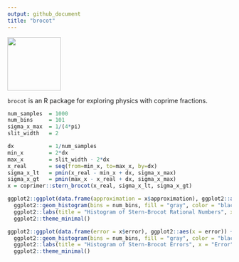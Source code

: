 ```yaml
---
output: github_document
title: "brocot"
---
```


![](man/figures/brocot_logo.png){ width=120px align=right }

`brocot` is an R package for exploring physics with coprime fractions.

```r
num_samples  = 1000
num_bins     = 101
sigma_x_max  = 1/(4*pi)
slit_width   = 2

dx           = 1/num_samples
min_x        = 2*dx
max_x        = slit_width - 2*dx
x_real       = seq(from=min_x, to=max_x, by=dx)
sigma_x_lt   = pmin(x_real - min_x + dx, sigma_x_max)
sigma_x_gt   = pmin(max_x - x_real + dx, sigma_x_max)
x = coprimer::stern_brocot(x_real, sigma_x_lt, sigma_x_gt)
```

```r
ggplot2::ggplot(data.frame(approximation = x$approximation), ggplot2::aes(x = approximation)) +
  ggplot2::geom_histogram(bins = num_bins, fill = "gray", color = "black") +
  ggplot2::labs(title = "Histogram of Stern-Brocot Rational Numbers", x = "Rational Number", y = "Count") +
  ggplot2::theme_minimal()
```

```r
ggplot2::ggplot(data.frame(error = x$error), ggplot2::aes(x = error)) +
  ggplot2::geom_histogram(bins = num_bins, fill = "gray", color = "black") +
  ggplot2::labs(title = "Histogram of Stern-Brocot Errors", x = "Error", y = "Count") +
  ggplot2::theme_minimal()
```